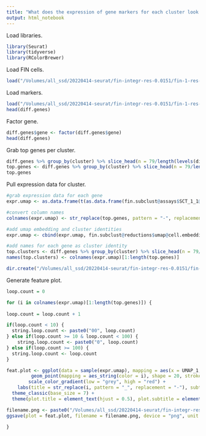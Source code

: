 ```yaml
---
title: "What does the expression of gene markers for each cluster look like?"
output: html_notebook
---
```


Load libraries.
```r
library(Seurat)
library(tidyverse)
library(RColorBrewer)
```

Load FIN cells.
```r
load("/Volumes/all_ssd/20220414-seurat/fin-integr-res-0.0151/fin-1-res-0.037/fin-1.1-neighbors.Robj")
```

Load markers.
```r
load("/Volumes/all_ssd/20220414-seurat/fin-integr-res-0.0151/fin-1-res-0.037/fin-1.1-res-0.142/diff-genes-fin-1.1-res-0.142.Robj")
head(diff.genes)
```

Factor gene.
```r
diff.genes$gene <- factor(diff.genes$gene)
head(diff.genes)
```

Grab top genes per cluster. 
```r
diff.genes %>% group_by(cluster) %>% slice_head(n = 79/length(levels(diff.genes$cluster))*2)
top.genes <- diff.genes %>% group_by(cluster) %>% slice_head(n = 79/length(levels(diff.genes$cluster))*2) %>% pull(gene)
top.genes
```

Pull expression data for cluster.
```r
#grab expression data for each gene
expr.umap <- as.data.frame(t(as.data.frame(fin.subclust@assays$SCT_1_1@data[top.genes,])))

#convert column names
colnames(expr.umap) <- str_replace(top.genes, pattern = "-", replacement = "_")

#add umap embedding and cluster identities
expr.umap <- cbind(expr.umap, fin.subclust@reductions$umap@cell.embeddings)

#add names for each gene as cluster identity
top.clusters <- diff.genes %>% group_by(cluster) %>% slice_head(n = 79/length(levels(diff.genes$cluster))*2) %>% pull(cluster)
names(top.clusters) <- colnames(expr.umap)[1:length(top.genes)]

dir.create("/Volumes/all_ssd/20220414-seurat/fin-integr-res-0.0151/fin-1-res-0.037/fin-1.1-res-0.142/feat-plot-fin-1.1-res-0.142")
```

Generate feature plot.
```r
loop.count = 0

for (i in colnames(expr.umap)[1:length(top.genes)]) {
  
loop.count = loop.count + 1

if(loop.count < 10) {
  string.loop.count <- paste0("00", loop.count)
} else if(loop.count >= 10 & loop.count < 100) {
    string.loop.count <- paste0("0", loop.count)
} else if(loop.count >= 100) {
  string.loop.count <- loop.count
}

feat.plot <- ggplot(data = sample(expr.umap), mapping = aes(x = UMAP_1, y = UMAP_2)) +
         geom_point(mapping = aes_string(color = i), shape = 20, stroke = 0, size = 0.5) +
        scale_color_gradient(low = "grey", high = "red") +
    labs(title = str_replace(i, pattern = "_", replacement = "-"), subtitle = "Cluster 1.1, Nipbl FIN/+", x = "UMAP 1", y = "UMAP 2", color = "Norm\nUMI") +
  theme_classic(base_size = 7) +
  theme(plot.title = element_text(hjust = 0.5), plot.subtitle = element_text(hjust = 0.5), axis.line = element_blank(), axis.ticks = element_blank(), axis.text = element_blank(), legend.key.size = unit(7, "pt"))

filename.png <- paste0("/Volumes/all_ssd/20220414-seurat/fin-integr-res-0.0151/fin-1-res-0.037/fin-1.1-res-0.142/feat-plot-fin-1.1-res-0.142/", top.clusters[i], "-", string.loop.count, "-", str_replace(i, pattern = "_", replacement = "-"), "-feat-plot-fin-1.1-res-0.142.png")
ggsave(plot = feat.plot, filename = filename.png, device = "png", unit = "in", width = 3.5, height = 1.15)

}
```
